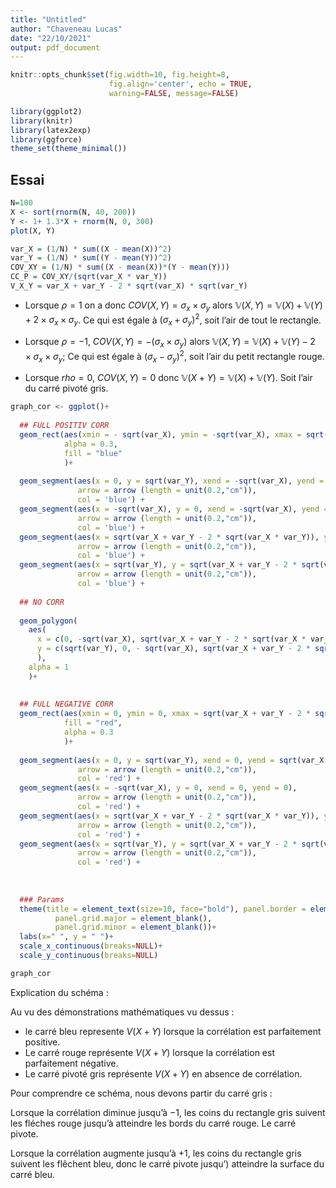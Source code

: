 ```yaml
---
title: "Untitled"
author: "Chaveneau Lucas"
date: "22/10/2021"
output: pdf_document
---
```


```r
knitr::opts_chunk$set(fig.width=10, fig.height=8,
                      fig.align='center', echo = TRUE,
                      warning=FALSE, message=FALSE)
```

```r
library(ggplot2)
library(knitr)
library(latex2exp)
library(ggforce)
theme_set(theme_minimal())
```

## Essai 

```r
N=100
X <- sort(rnorm(N, 40, 200)) 
Y <- 1+ 1.3*X + rnorm(N, 0, 300)
plot(X, Y)
```


```r
var_X = (1/N) * sum((X - mean(X))^2)
var_Y = (1/N) * sum((Y - mean(Y))^2)
COV_XY = (1/N) * sum((X - mean(X))*(Y - mean(Y)))
CC_P = COV_XY/(sqrt(var_X * var_Y))
V_X_Y = var_X + var_Y - 2 * sqrt(var_X) * sqrt(var_Y)
```

* Lorsque $\rho = 1$ on a donc $COV(X,Y) = \sigma_x \times \sigma_y$ alors $\mathbb{V}(X,Y) = \mathbb{V}(X) + \mathbb{V}(Y) + 2 \times \sigma_x \times \sigma_y$. Ce qui est égale à $(\sigma_x + \sigma_y) ^2$, soit  l'air de tout le rectangle.

* Lorsque $\rho = - 1$, $COV(X,Y) =  - (\sigma_x \times \sigma_y)$ alors $\mathbb{V}(X,Y) = \mathbb{V}(X) + \mathbb{V}(Y) - 2 \times \sigma_x \times \sigma_y$; Ce qui est égale à $(\sigma_x - \sigma_y) ^2$, soit l'air du petit rectangle rouge.

* Lorsque $rho = 0$, $COV(X,Y) = 0$ donc $\mathbb{V}(X+Y) = \mathbb{V}(X) + \mathbb{V}(Y)$. Soit l'air du carré pivoté gris.


```r
graph_cor <- ggplot()+
  
  ## FULL POSITIV CORR
  geom_rect(aes(xmin = - sqrt(var_X), ymin = -sqrt(var_X), xmax = sqrt(var_Y), ymax = sqrt(var_Y)),
            alpha = 0.3,
            fill = "blue"
            )+
  
  geom_segment(aes(x = 0, y = sqrt(var_Y), xend = -sqrt(var_X), yend = sqrt(var_Y)),
               arrow = arrow (length = unit(0.2,"cm")),
               col = 'blue') + 
  geom_segment(aes(x = -sqrt(var_X), y = 0, xend = -sqrt(var_X), yend = -sqrt(var_X)),
               arrow = arrow (length = unit(0.2,"cm")),
               col = 'blue') + 
  geom_segment(aes(x = sqrt(var_X + var_Y - 2 * sqrt(var_X * var_Y)), y = -sqrt(var_X), xend = sqrt(var_Y), yend = -sqrt(var_X)),
               arrow = arrow (length = unit(0.2,"cm")),
               col = 'blue') + 
  geom_segment(aes(x = sqrt(var_Y), y = sqrt(var_X + var_Y - 2 * sqrt(var_X * var_Y)), xend = sqrt(var_Y), yend = sqrt(var_Y)),
               arrow = arrow (length = unit(0.2,"cm")),
               col = 'blue') + 
  
  ## NO CORR
  
  geom_polygon(
    aes(
      x = c(0, -sqrt(var_X), sqrt(var_X + var_Y - 2 * sqrt(var_X * var_Y)), sqrt(var_Y)), 
      y = c(sqrt(var_Y), 0, - sqrt(var_X), sqrt(var_X + var_Y - 2 * sqrt(var_X * var_Y)))
      ),
    alpha = 1
    )+
  
  
  ## FULL NEGATIVE CORR
  geom_rect(aes(xmin = 0, ymin = 0, xmax = sqrt(var_X + var_Y - 2 * sqrt(var_X * var_Y)), ymax = sqrt(var_X + var_Y - 2 * sqrt(var_X * var_Y))),
            fill = "red",
            alpha = 0.3
            )+
  
  geom_segment(aes(x = 0, y = sqrt(var_Y), xend = 0, yend = sqrt(var_X + var_Y - 2 * sqrt(var_X * var_Y))),
               arrow = arrow (length = unit(0.2,"cm")),
               col = 'red') + 
  geom_segment(aes(x = -sqrt(var_X), y = 0, xend = 0, yend = 0),
               arrow = arrow (length = unit(0.2,"cm")),
               col = 'red') + 
  geom_segment(aes(x = sqrt(var_X + var_Y - 2 * sqrt(var_X * var_Y)), y = -sqrt(var_X), xend = sqrt(var_X + var_Y - 2 * sqrt(var_X * var_Y)), yend = 0),
               arrow = arrow (length = unit(0.2,"cm")),
               col = 'red') + 
  geom_segment(aes(x = sqrt(var_Y), y = sqrt(var_X + var_Y - 2 * sqrt(var_X * var_Y)), xend = sqrt(var_X + var_Y - 2 * sqrt(var_X * var_Y)), yend = sqrt(var_X + var_Y - 2 * sqrt(var_X * var_Y))),
               arrow = arrow (length = unit(0.2,"cm")),
               col = 'red') + 
  
  
  
  ### Params
  theme(title = element_text(size=10, face="bold"), panel.border = element_blank(),
          panel.grid.major = element_blank(),
          panel.grid.minor = element_blank())+
  labs(x=" ", y = " ")+
  scale_x_continuous(breaks=NULL)+
  scale_y_continuous(breaks=NULL)
```

```r
graph_cor
```

Explication du schéma : 

Au vu des démonstrations mathématiques vu dessus :  

* le carré bleu represente $V(X+Y)$ lorsque la corrélation est parfaitement positive. 
* Le carré rouge représente $V(X+Y)$ lorsque la corrélation est parfaitement négative. 
* Le carré pivoté gris représente $V(X+Y)$ en absence de corrélation.

Pour comprendre ce schéma, nous devons partir du carré gris : 

Lorsque la corrélation diminue jusqu'à $-1$, les coins du rectangle gris suivent les fléches rouge jusqu'à atteindre les bords du carré rouge. Le carré pivote.


Lorsque la corrélation augmente jusqu'à $+1$, les coins du rectangle gris suivent les flêchent bleu, donc le carré pivote jusqu') atteindre la surface du carré bleu. 